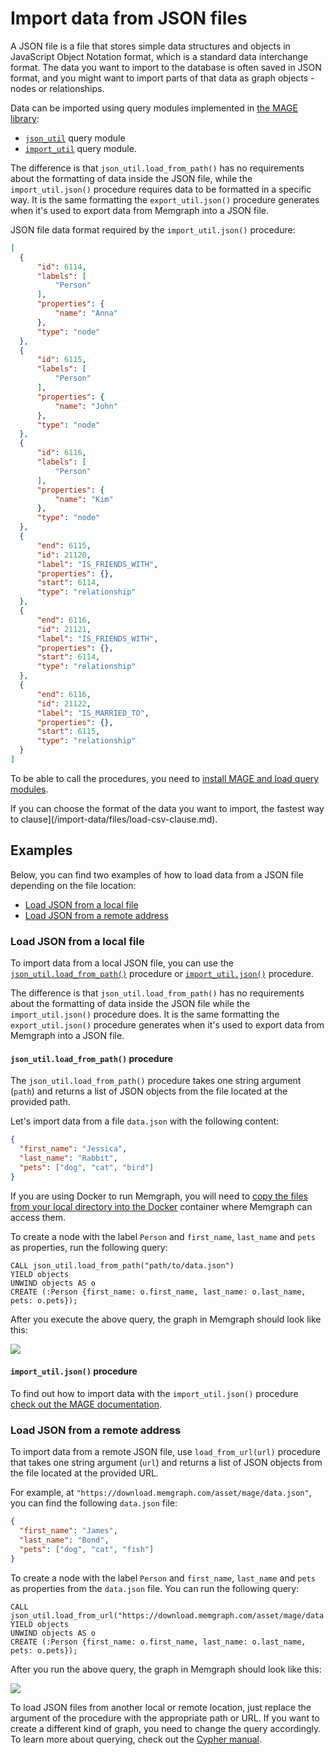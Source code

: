 
# Import data from JSON files

A JSON file is a file that stores simple data structures and objects in
JavaScript Object Notation format, which is a standard data interchange format.
The data you want to import to the database is often saved in JSON format, and
you might want to import parts of that data as graph objects - nodes or
relationships.

Data can be imported using query modules implemented in [the MAGE library](/mage):
- [`json_util`](/mage/query-modules/python/json-util) query module
- [`import_util`](/mage/query-modules/python/import-util) query module.

The difference is that `json_util.load_from_path()` has no requirements about
the formatting of data inside the JSON file, while the `import_util.json()`
procedure requires data to be formatted in a specific way. It is the same
formatting the `export_util.json()` procedure generates when it's used to export
data from Memgraph into a JSON file.  


JSON file data format required by the <code>import_util.json()</code> procedure:

  ```json
[
    {
        "id": 6114,
        "labels": [
            "Person"
        ],
        "properties": {
            "name": "Anna"
        },
        "type": "node"
    },
    {
        "id": 6115,
        "labels": [
            "Person"
        ],
        "properties": {
            "name": "John"
        },
        "type": "node"
    },
    {
        "id": 6116,
        "labels": [
            "Person"
        ],
        "properties": {
            "name": "Kim"
        },
        "type": "node"
    },
    {
        "end": 6115,
        "id": 21120,
        "label": "IS_FRIENDS_WITH",
        "properties": {},
        "start": 6114,
        "type": "relationship"
    },
    {
        "end": 6116,
        "id": 21121,
        "label": "IS_FRIENDS_WITH",
        "properties": {},
        "start": 6114,
        "type": "relationship"
    },
    {
        "end": 6116,
        "id": 21122,
        "label": "IS_MARRIED_TO",
        "properties": {},
        "start": 6115,
        "type": "relationship"
    }
]
  ```


To be able to call the procedures, you need to [install MAGE and load query
modules](/mage/how-to-guides/run-a-query-module). 

<Callout>

If you can choose the format of the data you want to import, the fastest way to
clause](/import-data/files/load-csv-clause.md). 

</Callout>

## Examples

Below, you can find two examples of how to load data from a JSON file depending
on the file location:
<!-- no toc -->
- [Load JSON from a local file](#load-json-from-a-local-file) 
- [Load JSON from a remote address](#load-json-from-a-remote-address)

### Load JSON from a local file

To import data from a local JSON file, you can use the
[`json_util.load_from_path()`](/mage/query-modules/python/json-util) procedure
or [`import_util.json()`](/mage/query-modules/python/import-util) procedure. 

The difference is that `json_util.load_from_path()` has no requirements about
the formatting of data inside the JSON file while the `import_util.json()`
procedure does. It is the same formatting the `export_util.json()` procedure
generates when it's used to export data from Memgraph into a JSON file.  

#### `json_util.load_from_path()` procedure

The `json_util.load_from_path()` procedure takes one string argument (`path`)
and returns a list of JSON objects from the file located at the provided path.

Let's import data from a file `data.json` with the following content:

```json
{
  "first_name": "Jessica",
  "last_name": "Rabbit",
  "pets": ["dog", "cat", "bird"]
}
```

If you are using Docker to run Memgraph, you will need to [copy the files from
your local directory into the
Docker](/how-to-guides/work-with-docker.md#how-to-copy-files-from-and-to-a-Docker-container)
container where Memgraph can access them.

To create a node with the label `Person` and `first_name`, `last_name` and `pets`
as properties, run the following query:

```cypher
CALL json_util.load_from_path("path/to/data.json")
YIELD objects
UNWIND objects AS o
CREATE (:Person {first_name: o.first_name, last_name: o.last_name, pets: o.pets});
```

After you execute the above query, the graph in Memgraph should look like this:

![](/pages/data-migration/json/load_json_from_path.png)

####  `import_util.json()` procedure

To find out how to import data with the `import_util.json()` procedure [check
out the MAGE documentation](/mage/query-modules/python/import-util). 

### Load JSON from a remote address

To import data from a remote JSON file, use `load_from_url(url)` procedure that
takes one string argument (`url`) and returns a list of JSON objects from the
file located at the provided URL.

For example, at `"https://download.memgraph.com/asset/mage/data.json"`, you can
find the following `data.json` file:

```json
{
  "first_name": "James",
  "last_name": "Bond",
  "pets": ["dog", "cat", "fish"]
}
```

To create a node with the label `Person` and `first_name`, `last_name` and
`pets` as properties from the `data.json` file. You can run the following query:

```cypher
CALL json_util.load_from_url("https://download.memgraph.com/asset/mage/data.json")
YIELD objects
UNWIND objects AS o
CREATE (:Person {first_name: o.first_name, last_name: o.last_name, pets: o.pets});
```

After you run the above query, the graph in Memgraph should look like this:

![](/pages/data-migration/json/load_json_from_url.png)


<Callout type="info">

To load JSON files from another local or remote location, just replace the
argument of the procedure with the appropriate path or URL. If you want to
create a different kind of graph, you need to change the query accordingly. To
learn more about querying, check out the [Cypher manual](/cypher-manual).

</Callout>
